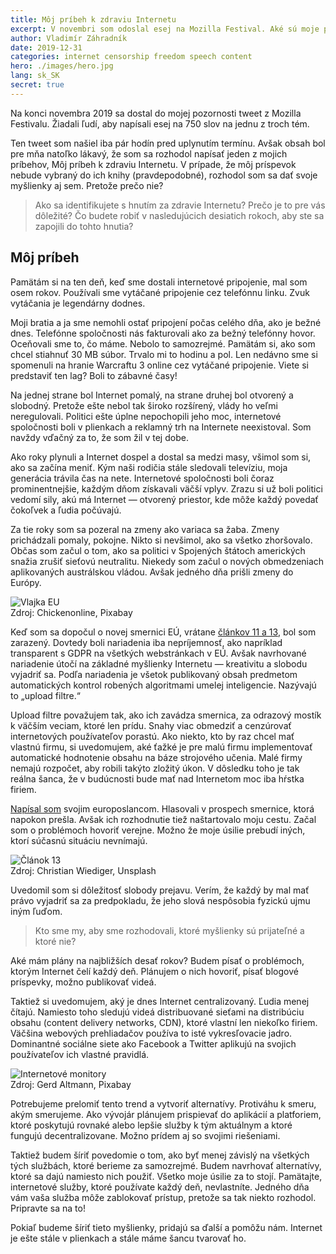 ```yaml
---
title: Môj príbeh k zdraviu Internetu
excerpt: V novembri som odoslal esej na Mozilla Festival. Aké sú moje plány boja s cenzúrou?
author: Vladimír Záhradník
date: 2019-12-31
categories: internet censorship freedom speech content
hero: ./images/hero.jpg
lang: sk_SK
secret: true
---
```


Na konci novembra 2019 sa dostal do mojej pozornosti tweet z Mozilla Festivalu. Žiadali ľudí, aby napísali esej na 750 slov na jednu z troch tém.

<div class="Image__Small">
  <Tweet tweetId="1197869086778286080" />
</div>

Ten tweet som našiel iba pár hodín pred uplynutím termínu. Avšak obsah bol pre mňa natoľko lákavý, že som sa rozhodol napísať jeden z mojich príbehov, Môj príbeh k zdraviu Internetu. V prípade, že môj príspevok nebude vybraný do ich knihy (pravdepodobné), rozhodol som sa dať svoje myšlienky aj sem. Pretože prečo nie?

> Ako sa identifikujete s hnutím za zdravie Internetu? Prečo je to pre vás dôležité? Čo budete robiť v nasledujúcich desiatich rokoch, aby ste sa zapojili do tohto hnutia?

## Môj príbeh
Pamätám si na ten deň, keď sme dostali internetové pripojenie, mal som osem rokov. Používali sme vytáčané pripojenie cez telefónnu linku. Zvuk vytáčania je legendárny dodnes.

Moji bratia a ja sme nemohli ostať pripojení počas celého dňa, ako je bežné dnes. Telefónne spoločnosti nás fakturovali ako za bežný telefónny hovor. Oceňovali sme to, čo máme. Nebolo to samozrejmé. Pamätám si, ako som chcel stiahnuť 30 MB súbor. Trvalo mi to hodinu a pol. Len nedávno sme si spomenuli na hranie Warcraftu 3 online cez vytáčané pripojenie. Viete si predstaviť ten lag? Boli to zábavné časy!

Na jednej strane bol Internet pomalý, na strane druhej bol otvorený a slobodný. Pretože ešte nebol tak široko rozšírený, vlády ho veľmi neregulovali. Politici ešte úplne nepochopili jeho moc, internetové spoločnosti boli v plienkach a reklamný trh na Internete neexistoval. Som navždy vďačný za to, že som žil v tej dobe.

Ako roky plynuli a Internet dospel a dostal sa medzi masy, všimol som si, ako sa začína meniť. Kým naši rodičia stále sledovali televíziu, moja generácia trávila čas na nete. Internetové spoločnosti boli čoraz prominentnejšie, každým dňom získavali väčší vplyv. Zrazu si už boli politici vedomí sily, akú má Internet — otvorený priestor, kde môže každý povedať čokoľvek a ľudia počúvajú.

Za tie roky som sa pozeral na zmeny ako variaca sa žaba. Zmeny prichádzali pomaly, pokojne. Nikto si nevšimol, ako sa všetko zhoršovalo. Občas som začul o tom, ako sa politici v Spojených štátoch amerických snažia zrušiť sieťovú neutralitu. Niekedy som začul o nových obmedzeniach aplikovaných austrálskou vládou. Avšak jedného dňa prišli zmeny do Európy.

<div className="Image__Large">
  <img src="./images/eu-flag.jpg" alt="Vlajka EU" />
  <figcaption>Zdroj: Chickenonline, Pixabay</figcaption>
</div>

Keď som sa dopočul o novej smernici EÚ, vrátane [článkov 11 a 13][article-13], bol som zarazený. Dovtedy boli nariadenia iba nepríjemnosť, ako napríklad transparent s GDPR na všetkých webstránkach v EÚ. Avšak navrhované nariadenie útočí na základné myšlienky Internetu — kreativitu a slobodu vyjadriť sa. Podľa nariadenia je všetok publikovaný obsah predmetom automatických kontrol robených algoritmami umelej inteligencie. Nazývajú to „upload filtre.“

Upload filtre považujem tak, ako ich zavádza smernica, za odrazový mostík k väčším veciam, ktoré len prídu. Snahy viac obmedziť a cenzúrovať internetových používateľov porastú. Ako niekto, kto by raz chcel mať vlastnú firmu, si uvedomujem, aké ťažké je pre malú firmu implementovať automatické hodnotenie obsahu na báze strojového učenia. Malé firmy nemajú rozpočet, aby robili takýto zložitý úkon. V dôsledku toho je tak reálna šanca, že v budúcnosti bude mať nad Internetom moc iba hŕstka firiem. 

[Napísal som][eu-letter] svojim europoslancom. Hlasovali v prospech smernice, ktorá napokon prešla. Avšak ich rozhodnutie tiež naštartovalo moju cestu. Začal som o problémoch hovoriť verejne. Možno že moje úsilie prebudí iných, ktorí súčasnú situáciu nevnímajú.

<div className="Image__Large">
  <img src="./images/article13-rally.jpg" alt="Článok 13" />
  <figcaption>Zdroj: Christian Wiediger, Unsplash</figcaption>
</div>

Uvedomil som si dôležitosť slobody prejavu. Verím, že každý by mal mať právo vyjadriť sa za predpokladu, že jeho slová nespôsobia fyzickú ujmu iným ľuďom.

> Kto sme my, aby sme rozhodovali, ktoré myšlienky sú prijateľné a ktoré nie?

Aké mám plány na najbližších desať rokov? Budem písať o problémoch, ktorým Internet čelí každý deň. Plánujem o nich hovoriť, písať blogové príspevky, možno publikovať videá.

Taktiež si uvedomujem, aký je dnes Internet centralizovaný. Ľudia menej čítajú. Namiesto toho sledujú videá distribuované sieťami na distribúciu obsahu (content delivery networks, CDN), ktoré vlastní len niekoľko firiem. Väčšina webových prehliadačov používa to isté vykresľovacie jadro. Dominantné sociálne siete ako Facebook a Twitter aplikujú na svojich používateľov ich vlastné pravidlá.

<div className="Image__Large">
  <img src="./images/monitor.jpg" alt="Internetové monitory" />
  <figcaption>Zdroj: Gerd Altmann, Pixabay</figcaption>
</div>

Potrebujeme prelomiť tento trend a vytvoriť alternatívy. Protiváhu k smeru, akým smerujeme. Ako vývojár plánujem prispievať do aplikácií a platforiem, ktoré poskytujú rovnaké alebo lepšie služby k tým aktuálnym a ktoré fungujú decentralizovane. Možno prídem aj so svojimi riešeniami.

Taktiež budem šíriť povedomie o tom, ako byť menej závislý na všetkých tých službách, ktoré berieme za samozrejmé. Budem navrhovať alternatívy, ktoré sa dajú namiesto nich použiť. Všetko moje úsilie za to stojí. Pamätajte, internetové služby, ktoré používate každý deň, nevlastníte. Jedného dňa vám vaša služba môže zablokovať prístup, pretože sa tak niekto rozhodol. Pripravte sa na to!

Pokiaľ budeme šíriť tieto myšlienky, pridajú sa ďalší a pomôžu nám. Internet je ešte stále v plienkach a stále máme šancu tvarovať ho.

[//]: # (Used references)
[article-13]: https://www.article13.org/
[eu-letter]: https://www.zahradnik.io/otvoreny-list-poslancom-europskeho-parlamentu